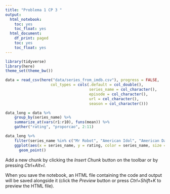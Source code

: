```yaml
---
title: "Problema 1 CP 3 "
output:
  html_notebook:
    toc: yes
    toc_float: yes
  html_document:
    df_print: paged
    toc: yes
    toc_float: yes
---
```



```r
library(tidyverse)
library(here)
theme_set(theme_bw())
```

```r
data = read_csv(here("data/series_from_imdb.csv"), progress = FALSE,
                    col_types = cols(.default = col_double(), 
                                     series_name = col_character(), 
                                     episode = col_character(), 
                                     url = col_character(),
                                     season = col_character()))
```

```r
data_long = data %>%
    group_by(series_name) %>% 
    summarize_at(vars(r1:r10), funs(mean)) %>% 
    gather("rating", "proporcao", 2:11)
```

```r
data_long %>%
    filter(series_name %in% c("Mr Robot", "American Idol", "American Dad")) %>% 
    ggplot(aes(x = series_name, y = rating, color = series_name, size = proporcao)) + 
      geom_point()
```


Add a new chunk by clicking the *Insert Chunk* button on the toolbar or by pressing *Ctrl+Alt+I*.

When you save the notebook, an HTML file containing the code and output will be saved alongside it (click the *Preview* button or press *Ctrl+Shift+K* to preview the HTML file).
